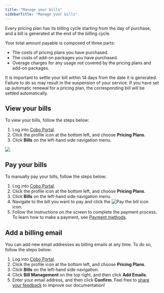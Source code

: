 ```yaml
---
title: "Manage your bills"
sidebarTitle: "Manage your bills"
---
```


Every pricing plan has its billing cycle starting from the day of purchase, and a bill is generated at the end of the billing cycle.

Your total amount payable is composed of three parts:

- The costs of pricing plans you have purchased.
- The costs of add-on packages you have purchased.
- Overage charges for any usage not covered by the pricing plans and add-on packages.

It is important to settle your bill within 14 days from the date it is generated. Failure to do so may result in the suspension of your service. If you have set up automatic renewal for a pricing plan, the corresponding bill will be settled automatically.

## View your bills

To view your bills, follow the steps below:

1. Log into [Cobo Portal](https://portal.cobo.com/login).
2. Click the profile icon at the bottom left, and choose **Pricing Plans**. 
3. Click **Bills** on the left-hand side navigation menu.

<img src="/en/images/bills-and-payments/view-your-bills.png" className="screenshot_full_screen"/>

## Pay your bills

To manually pay your bills, follow the steps below:

1. Log into [Cobo Portal](https://portal.cobo.com/login).
2. Click the profile icon at the bottom left, and choose **Pricing Plans**. 
3. Click **Bills** on the left-hand side navigation menu.
4. Navigate to the bill you want to pay and click the <img src="/en/images/bills-and-payments/pay-your-bills.svg" className="icon" alt="Pay the bill icon"></img> icon.
5. Follow the instructions on the screen to complete the payment process. To learn how to make a payment, see [Payment methods](/en/portal/bills-and-payments/payment-methods).

## Add a billing email

You can add new email addresses as billing emails at any time. To do so, follow the steps below:

1. Log into [Cobo Portal](https://portal.cobo.com/login).
2. Click the profile icon at the bottom left, and choose **Pricing Plans**. 
3. Click **Bills** on the left-hand side navigation.
4. Click **Bill Management** on the top right, and then click **Add Emails**.
5. Enter your email address, and then click **Confirm**.
<Tip>Feel free to [share your feedback](https://forms.zohopublic.com/cobo/form/DocumentFeedbackForm/formperma/QvLOhxJv1_JMsJ-1dleZ8Itb_7rzN-LtgvsDdxosoVI?referrername=manuals) to improve our documentation!</Tip>